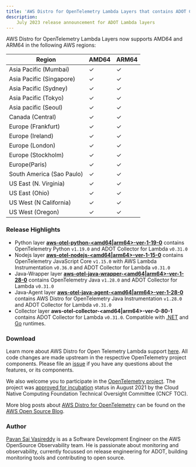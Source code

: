 ```yaml
---
title: 'AWS Distro for OpenTelemetry Lambda Layers that contains ADOT Collector v0.31.0 are now available'
description:
    July 2023 release announcement for ADOT Lambda layers
---
```



<SectionSeparator />

AWS Distro for OpenTelemetry Lambda Layers now supports AMD64 and ARM64 in the following AWS regions:

|Region                   | AMD64 | ARM64 |
|-------------------------|-------|-------|
|Asia Pacific (Mumbai)    |  ✓    |  ✓    |
|Asia Pacific (Singapore) |  ✓    |  ✓    |
|Asia Pacific (Sydney)    |  ✓    |  ✓    |
|Asia Pacific (Tokyo)     |  ✓    |  ✓    |
|Asia pacific (Seoul)     |  ✓    |  ✓    |
|Canada (Central)         |  ✓    |  ✓    |
|Europe (Frankfurt)       |  ✓    |  ✓    |
|Europe (Ireland)         |  ✓    |  ✓    |
|Europe (London)          |  ✓    |  ✓    |
|Europe (Stockholm)       |  ✓    |  ✓    |
|Europe(Paris)            |  ✓    |  ✓    |
|South America (Sao Paulo)|  ✓    |  ✓    |
|US East (N. Virginia)    |  ✓    |  ✓    |
|US East (Ohio)           |  ✓    |  ✓    |
|US West (N California)   |  ✓    |  ✓    |
|US West (Oregon)         |  ✓    |  ✓    |

<SectionSeparator />

### Release Highlights

- Python layer [**aws-otel-python-<amd64|arm64>-ver-1-19-0**](https://aws-otel.github.io/docs/getting-started/lambda/lambda-python) contains OpenTelemetry Python `v1.19.0` and ADOT Collector for Lambda `v0.31.0`
- Nodejs layer [**aws-otel-nodejs-<amd64|arm64>-ver-1-15-0**](https://aws-otel.github.io/docs/getting-started/lambda/lambda-js) contains OpenTelemetry JavaScript Core `v1.15.0` with AWS Lambda Instrumentation `v0.36.0` and ADOT Collector for Lambda `v0.31.0`
- Java-Wrapper layer [**aws-otel-java-wrapper-<amd64|arm64>-ver-1-28-0**](https://aws-otel.github.io/docs/getting-started/lambda/lambda-java) contains OpenTelemetry Java `v1.28.0` and ADOT Collector for Lambda `v0.31.0`
- Java-Agent layer [**aws-otel-java-agent-<amd64|arm64>-ver-1-28-0**](https://aws-otel.github.io/docs/getting-started/lambda/lambda-java-auto-instr) contains AWS Distro for OpenTelemetry Java Instrumentation `v1.28.0` and ADOT Collector for Lambda `v0.31.0`
- Collector layer **aws-otel-collector-<amd64|arm64>-ver-0-80-1** contains ADOT Collector for Lambda `v0.31.0`. Compatible with [.NET](https://aws-otel.github.io/docs/getting-started/lambda/lambda-dotnet) and [Go](https://aws-otel.github.io/docs/getting-started/lambda/lambda-go) runtimes.

### Download

Learn more about AWS Distro for Open Telemetry Lambda support [here](https://aws-otel.github.io/docs/getting-started/lambda). All code changes are made upstream in the respective OpenTelemetry project components. Please file an [issue](https://github.com/aws-observability/aws-otel-community/issues) if you have any questions about the features, or its components.

We also welcome you to participate in the [OpenTelemetry project](https://github.com/open-telemetry). The project was [approved for incubation](https://www.cncf.io/blog/2021/08/26/opentelemetry-becomes-a-cncf-incubating-project/) status in August 2021 by the Cloud Native Computing Foundation Technical Oversight Committee (CNCF TOC).

More blog posts about
[AWS Distro for OpenTelemetry](https://aws.amazon.com/blogs/opensource/category/management-tools/aws-distro-for-opentelemetry/) can be found on the
[AWS Open Source Blog](https://aws.amazon.com/blogs/opensource/category/management-tools/aws-distro-for-opentelemetry/).


### Author

[Pavan Sai Vasireddy](https://github.com/vasireddy99) is as a Software Development Engineer on the AWS OpenSource Observability team. He is passionate about monitoring and observability, currently focussed on release engineering for ADOT, building monitoring tools and contributing to open source.